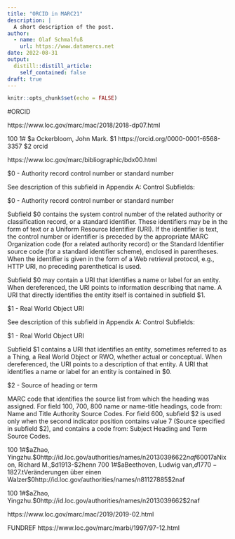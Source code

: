 ```yaml
---
title: "ORCID in MARC21"
description: |
  A short description of the post.
author:
  - name: Olaf Schmalfuß
    url: https://www.datamercs.net
date: 2022-08-31
output:
  distill::distill_article:
    self_contained: false
draft: true
---
```



```r
knitr::opts_chunk$set(echo = FALSE)
```

#ORCID


https://www.loc.gov/marc/mac/2018/2018-dp07.html

100 1# $a Ockerbloom, John Mark. $1 https://orcid.org/0000-0001-6568-3357 $2 orcid

https://www.loc.gov/marc/bibliographic/bdx00.html

$0 - Authority record control number or standard number

See description of this subfield in Appendix A: Control Subfields:

$0 - Authority record control number or standard number

Subfield $0 contains the system control number of the related authority or classification record, or a standard identifier. These identifiers may be in the form of text or a Uniform Resource Identifier (URI). If the identifier is text, the control number or identifier is preceded by the appropriate MARC Organization code (for a related authority record) or the Standard Identifier source code (for a standard identifier scheme), enclosed in parentheses. When the identifier is given in the form of a Web retrieval protocol, e.g., HTTP URI, no preceding parenthetical is used.

Subfield $0 may contain a URI that identifies a name or label for an entity. When dereferenced, the URI points to information describing that name. A URI that directly identifies the entity itself is contained in subfield $1.


$1 - Real World Object URI

See description of this subfield in Appendix A: Control Subfields:

$1 - Real World Object URI

Subfield $1 contains a URI that identifies an entity, sometimes referred to as a Thing, a Real World Object or RWO, whether actual or conceptual. When dereferenced, the URI points to a description of that entity. A URI that identifies a name or label for an entity is contained in $0.

$2 - Source of heading or term

MARC code that identifies the source list from which the heading was assigned. For field 100, 700, 800 name or name-title headings, code from: Name and Title Authority Source Codes. For field 600, subfield $2 is used only when the second indicator position contains value 7 (Source specified in subfield $2), and contains a code from: Subject Heading and Term Source Codes.

100	1#$aZhao, Yingzhu.$0http://id.loc.gov/authorities/names/n2013039662$2naf
600	17$aNixon, Richard M.,$d1913-$2henn
700	1#$aBeethoven, Ludwig van,$d1770-1827.$tVeränderungen über einen Walzer$0http://id.loc.gov/authorities/names/n81127885$2naf


100	1#$aZhao, Yingzhu.$0http://id.loc.gov/authorities/names/n2013039662$2naf



https://www.loc.gov/marc/mac/2019/2019-02.html


FUNDREF
https://www.loc.gov/marc/marbi/1997/97-12.html

